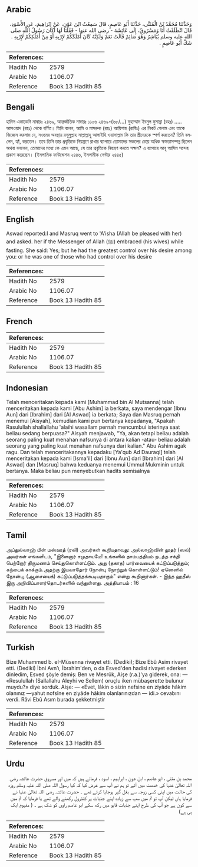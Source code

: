 ## Arabic


<div dir="rtl" lang="ar" style={{fontSize:'larger',backgroundColor:'#f8f9fa',padding:20}}>
وَحَدَّثَنَا مُحَمَّدُ بْنُ الْمُثَنَّى، حَدَّثَنَا أَبُو عَاصِمٍ، قَالَ سَمِعْتُ ابْنَ عَوْنٍ، عَنْ إِبْرَاهِيمَ، عَنِ الأَسْوَدِ، قَالَ انْطَلَقْتُ أَنَا وَمَسْرُوقٌ، إِلَى عَائِشَةَ - رضى الله عنها - فَقُلْنَا لَهَا أَكَانَ رَسُولُ اللَّهِ صلى الله عليه وسلم يُبَاشِرُ وَهُوَ صَائِمٌ قَالَتْ نَعَمْ وَلَكِنَّهُ كَانَ أَمْلَكَكُمْ لإِرْبِهِ أَوْ مِنْ أَمْلَكِكُمْ لإِرْبِهِ ‏.‏ شَكَّ أَبُو عَاصِمٍ ‏.‏
</div>
<div style={{backgroundColor:'#f8f9fa',padding:20, marginBottom: 10}}><table> <thead> <tr> <th>References:</th> <th></th> </tr> </thead> <tbody><tr><td>Hadith No</td><td>2579</td></tr><tr><td>Arabic No</td><td>1106.07</td></tr><tr><td>Reference</td><td>Book 13 Hadith 85</td></tr></tbody></table></div>

## Bengali


<div dir="ltr" lang="bn" style={{fontSize:'larger',backgroundColor:'#f8f9fa',padding:20}}>
হাদিস একাডেমি নাম্বারঃ ২৪৬৯, আন্তর্জাতিক নাম্বারঃ ১১০৬ ২৪৬৯-(৬৮/...) মুহাম্মাদ ইবনুল মুসান্না (রহঃ) ..... আসওয়াদ (রহঃ) থেকে বর্ণিত। তিনি বলেন, আমি ও মাসরুক (রহঃ) আয়িশাহ (রাযিঃ) এর নিকট গেলাম এবং তাকে জিজ্ঞেস করলাম যে, সওমের অবস্থায় রসূলুল্লাহ সাল্লাল্লাহু আলাইহি ওয়াসাল্লাম কি তার স্ত্রীদেরকে স্পর্শ করতেন? তিনি বললেন, হ্যাঁ, করতেন। তবে তিনি তার প্রবৃত্তিকে নিয়ন্ত্রণে রাখার ব্যাপারে তোমাদের সকলের চেয়ে অধিক ক্ষমতাসম্পন্ন ছিলেন অথবা বললেন, তোমাদের মধ্যে কে এমন আছে, যে তার প্রবৃত্তিকে নিয়ন্ত্রণ করতে সক্ষম? এ ব্যাপারে আবূ আসিম সন্দেহ প্রকাশ করেছেন। (ইসলামিক ফাউন্ডেশন ২৪৪৬, ইসলামীক সেন্টার ২৪৪৫)
</div>
<div style={{backgroundColor:'#f8f9fa',padding:20, marginBottom: 10}}><table> <thead> <tr> <th>References:</th> <th></th> </tr> </thead> <tbody><tr><td>Hadith No</td><td>2579</td></tr><tr><td>Arabic No</td><td>1106.07</td></tr><tr><td>Reference</td><td>Book 13 Hadith 85</td></tr></tbody></table></div>

## English


<div dir="ltr" lang="en" style={{fontSize:'larger',backgroundColor:'#f8f9fa',padding:20}}>
Aswad reported:I and Masruq went to 'A'isha (Allah be pleased with her) and asked. her if the Messenger of Allah (ﷺ) embraced (his wives) while fasting. She said: Yes; but he had the greatest control over his desire among you: or he was one of those who had control over his desire
</div>
<div style={{backgroundColor:'#f8f9fa',padding:20, marginBottom: 10}}><table> <thead> <tr> <th>References:</th> <th></th> </tr> </thead> <tbody><tr><td>Hadith No</td><td>2579</td></tr><tr><td>Arabic No</td><td>1106.07</td></tr><tr><td>Reference</td><td>Book 13 Hadith 85</td></tr></tbody></table></div>

## French


<div dir="ltr" lang="fr" style={{fontSize:'larger',backgroundColor:'#f8f9fa',padding:20}}>

</div>
<div style={{backgroundColor:'#f8f9fa',padding:20, marginBottom: 10}}><table> <thead> <tr> <th>References:</th> <th></th> </tr> </thead> <tbody><tr><td>Hadith No</td><td>2579</td></tr><tr><td>Arabic No</td><td>1106.07</td></tr><tr><td>Reference</td><td>Book 13 Hadith 85</td></tr></tbody></table></div>

## Indonesian


<div dir="ltr" lang="id" style={{fontSize:'larger',backgroundColor:'#f8f9fa',padding:20}}>
Telah menceritakan kepada kami [Muhammad bin Al Mutsanna] telah menceritakan kepada kami [Abu Ashim] ia berkata, saya mendengar [Ibnu Aun] dari [Ibrahim] dari [Al Aswad] ia berkata; Saya dan Masruq pernah menemui [Aisyah], kemudian kami pun bertanya kepadanya, "Apakah Rasulullah shallallahu 'alaihi wasallam pernah mencumbui isterinya saat beliau sedang berpuasa?" Aisyah menjawab, "Ya, akan tetapi beliau adalah seorang paling kuat menahan nafsunya di antara kalian -atau- beliau adalah seorang yang paling kuat menahan nafsunya dari kalian." Abu Ashim agak ragu. Dan telah menceritakannya kepadaku [Ya'qub Ad Dauraqi] telah menceritakan kepada kami [Isma'il] dari [Ibnu Aun] dari [Ibrahim] dari [Al Aswad] dan [Masruq] bahwa keduanya menemui Ummul Mukminin untuk bertanya. Maka beliau pun menyebutkan hadits semisalnya
</div>
<div style={{backgroundColor:'#f8f9fa',padding:20, marginBottom: 10}}><table> <thead> <tr> <th>References:</th> <th></th> </tr> </thead> <tbody><tr><td>Hadith No</td><td>2579</td></tr><tr><td>Arabic No</td><td>1106.07</td></tr><tr><td>Reference</td><td>Book 13 Hadith 85</td></tr></tbody></table></div>

## Tamil


<div dir="ltr" lang="ta" style={{fontSize:'larger',backgroundColor:'#f8f9fa',padding:20}}>
அப்துல்லாஹ் பின் மஸ்ஊத் (ரலி) அவர்கள் கூறியதாவது: அல்லாஹ்வின் தூதர் (ஸல்) அவர்கள் எங்களிடம், "இளைஞர் சமுதாயமே! உங்களில் தாம்பத்தியம் நடத்த சக்தி பெற்றோர் திருமணம் செய்துகொள்ளட்டும். அது (தகாத) பார்வையைக் கட்டுப்படுத்தும்; கற்பைக் காக்கும்.அதற்கு இயலாதோர் நோன்பு நோற்றுக் கொள்ளட்டும்! ஏனெனில் நோன்பு, (ஆசையைக்) கட்டுப்படுத்தக்கூடியதாகும்" என்று கூறினார்கள். - இந்த ஹதீஸ் இரு அறிவிப்பாளர்தொடர்களில் வந்துள்ளது. அத்தியாயம் : 16
</div>
<div style={{backgroundColor:'#f8f9fa',padding:20, marginBottom: 10}}><table> <thead> <tr> <th>References:</th> <th></th> </tr> </thead> <tbody><tr><td>Hadith No</td><td>2579</td></tr><tr><td>Arabic No</td><td>1106.07</td></tr><tr><td>Reference</td><td>Book 13 Hadith 85</td></tr></tbody></table></div>

## Turkish


<div dir="ltr" lang="tr" style={{fontSize:'larger',backgroundColor:'#f8f9fa',padding:20}}>
Bize Muhammed b. eI-Müsenna rivayet etti. (Dediki); Bize Ebû Asim rivayet etti. (Dediki) İbni Avn’ı, İbrahim'den, o da Esved'den hadisi rivayet ederken dinledim, Esved şöyle demiş: Ben ve Mesrûk, Aişe (r.a.)'ya giderek, ona: — «Resulullah (Sallallahu Aleyhi ve Sellem) oruçlu iken mübaşerette bulunur muydu?» diye sorduk. Aişe: — «Evet, lâkin o sizin nefsine en ziyâde hâkim olanınız —yahut nofsîne en ziyâde hâkim olanlarınızdan — idi.» cevabını verdi. Râvi Ebû Asım burada şekketmiştir
</div>
<div style={{backgroundColor:'#f8f9fa',padding:20, marginBottom: 10}}><table> <thead> <tr> <th>References:</th> <th></th> </tr> </thead> <tbody><tr><td>Hadith No</td><td>2579</td></tr><tr><td>Arabic No</td><td>1106.07</td></tr><tr><td>Reference</td><td>Book 13 Hadith 85</td></tr></tbody></table></div>

## Urdu


<div dir="rtl" lang="ur" style={{fontSize:'larger',backgroundColor:'#f8f9fa',padding:20}}>
محمد بن مثنی ، ابو عاصم ، ابن عون ، ابراہیم ، اسود ، فرماتے ہیں کہ میں اور مسروق حضرت عائشہ رضی اللہ تعالیٰ عنہا کی خدمت میں آئے تو ہم نے آپ سے عرض کیا کہ کیا رسول اللہ صلی اللہ علیہ وسلم روزہ کی حالت میں اپنی کسی زوجہ سے بغل گیر ہوجایا کرتے تھے ۔ حضرت عائشہ رضی اللہ تعالیٰ عنہا نے فرمایا ہاں لیکن آپ تو تم میں سب سے زیادہ اپنے جذبات پر کنٹرول رکھنے والے تھے یا فرمایا کہ تم میں سے کون ہے جو آپ کی طرح اپنے جذبات قابو میں رکھ سکے ابو عاصم راوی کو شک ہے ۔ ( مفہوم ایک ہی ہے)
</div>
<div style={{backgroundColor:'#f8f9fa',padding:20, marginBottom: 10}}><table> <thead> <tr> <th>References:</th> <th></th> </tr> </thead> <tbody><tr><td>Hadith No</td><td>2579</td></tr><tr><td>Arabic No</td><td>1106.07</td></tr><tr><td>Reference</td><td>Book 13 Hadith 85</td></tr></tbody></table></div>